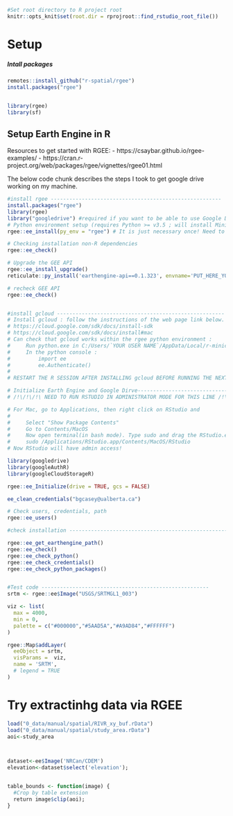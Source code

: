 
```r
#Set root directory to R project root
knitr::opts_knit$set(root.dir = rprojroot::find_rstudio_root_file())
```


# Setup

##### Intall packages {-}

```r
remotes::install_github("r-spatial/rgee")
install.packages("rgee")


library(rgee)
library(sf)
```

## Setup Earth Engine in R {-}

Resources to get started with RGEE:
- https://csaybar.github.io/rgee-examples/
- https://cran.r-project.org/web/packages/rgee/vignettes/rgee01.html

The below code chunk describes the steps I took to get google drive working on my machine.
```r

#install rgee -------------------------------------------------------
install.packages("rgee")
library(rgee)
library("googledrive") #required if you want to be able to use Google Drive with rgee. Used for instance to download images on your local computer
# Python environment setup (requires Python >= v3.5 ; will install Miniconda)
rgee::ee_install(py_env = "rgee") # It is just necessary once! Need to restart after and re-run in case ; path = C:/Users/`YOUR USER NAME`/AppData/Local/r-miniconda

# Checking installation non-R dependencies
rgee::ee_check()

# Upgrade the GEE API
rgee::ee_install_upgrade()
reticulate::py_install('earthengine-api==0.1.323', envname='PUT_HERE_YOUR_PYENV')

# recheck GEE API
rgee::ee_check()


#install gcloud ------------------------------------------------------
# Install gcloud : follow the instructions of the web page link below. Pick all the default install options
# https://cloud.google.com/sdk/docs/install-sdk
# https://cloud.google.com/sdk/docs/install#mac
# Can check that gcloud works within the rgee python environment : 
#     Run python.exe in C:/Users/`YOUR USER NAME`/AppData/Local/r-miniconda\envs\rgee
#     In the python console :
#         import ee
#         ee.Authenticate()
# 
# RESTART THE R SESSION AFTER INSTALLING gcloud BEFORE RUNNING THE NEXT LINES

# Initialize Earth Engine and Google Dirve-------------------------------------------------------
# /!\/!\/!\ NEED TO RUN RSTUDIO IN ADMINISTRATOR MODE FOR THIS LINE /!\/!\/!\

# For Mac, go to Applications, then right click on RStudio and
# 
#     Select "Show Package Contents"
#     Go to Contents/MacOS
#     Now open terminal(in bash mode). Type sudo and drag the RStudio.exec into terminal and press on ENTER
#     sudo /Applications/RStudio.app/Contents/MacOS/RStudio
# Now RStudio will have admin access!

library(googledrive)
library(googleAuthR)
library(googleCloudStorageR)

rgee::ee_Initialize(drive = TRUE, gcs = FALSE)

ee_clean_credentials("bgcasey@ualberta.ca")

# Check users, credentials, path 
rgee::ee_users()

#check installation ------------------------------------------------------

rgee::ee_get_earthengine_path()
rgee::ee_check()
rgee::ee_check_python()
rgee::ee_check_credentials()
rgee::ee_check_python_packages()


#Test code ------------------------------------------------------
srtm <- rgee::ee$Image("USGS/SRTMGL1_003")

viz <- list(
  max = 4000,
  min = 0,
  palette = c("#000000","#5AAD5A","#A9AD84","#FFFFFF")
)

rgee::Map$addLayer(
  eeObject = srtm,
  visParams =  viz,
  name = 'SRTM',
  # legend = TRUE
)
```

# Try extractinhg data via RGEE {-}

```r
load("0_data/manual/spatial/RIVR_xy_buf.rData")
load("0_data/manual/spatial/study_area.rData")
aoi<-study_area



dataset<-ee$Image('NRCan/CDEM')
elevation<-dataset$select('elevation');


table_bounds <- function(image) {
  #Crop by table extension
  return image$clip(aoi);
}



```




